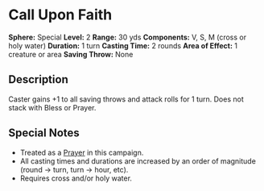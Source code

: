 = Call Upon Faith =
'''Sphere:''' Special  
'''Level:''' 2  
'''Range:''' 30 yds  
'''Components:''' V, S, M (cross or holy water)  
'''Duration:''' 1 turn  
'''Casting Time:''' 2 rounds  
'''Area of Effect:''' 1 creature or area  
'''Saving Throw:''' None  

== Description ==
Caster gains +1 to all saving throws and attack rolls for 1 turn. Does not stack with Bless or Prayer.

== Special Notes ==
* Treated as a [[Prayer]] in this campaign.
* All casting times and durations are increased by an order of magnitude (round → turn, turn → hour, etc).
* Requires cross and/or holy water.
